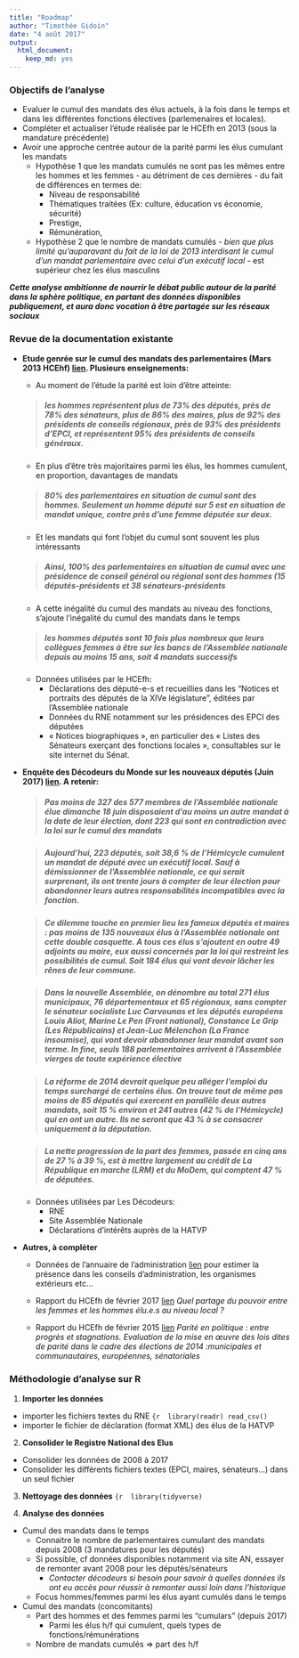 ```yaml
---
title: "Roadmap"
author: "Timothée Gidoin"
date: "4 août 2017"
output: 
  html_document: 
    keep_md: yes
---
```

### Objectifs de l'analyse
- Evaluer le cumul des mandats des élus actuels, à la fois dans le temps et dans les différentes fonctions électives (parlemenaires et locales).
- Compléter et actualiser l'étude réalisée par le HCEfh en 2013 (sous la mandature précédente)
- Avoir une approche centrée autour de la parité parmi les élus cumulant les mandats
    + Hypothèse 1 que les mandats cumulés ne sont pas les mêmes entre les hommes et les femmes - au détriment de ces dernières - du fait de différences en termes de:
        * Niveau de responsabilité
        * Thématiques traitées (Ex: culture, éducation vs économie, sécurité)
        * Prestige, 
        * Rémunération,
    + Hypothèse 2 que le nombre de mandats cumulés - *bien que plus limité qu'auparavant du fait de la loi de 2013 interdisant le cumul d'un mandat parlementaire avec celui d'un exécutif local* - est supérieur chez les élus masculins

***Cette analyse ambitionne de nourrir le débat public autour de la parité dans la sphère politique, en partant des données disponibles publiquement, et aura donc vocation à être partagée sur les réseaux sociaux***

### Revue de la documentation existante
- **Etude genrée sur le cumul des mandats des parlementaires (Mars 2013 HCEhf) [lien](http://haut-conseil-egalite.gouv.fr/IMG/pdf/etude_hce-2013-0329-par001_maquettee.pdf). Plusieurs enseignements:**

    + Au moment de l'étude la parité est loin d’être atteinte:
    
    > ##### *les hommes représentent plus de 73% des députés, près de 78% des sénateurs, plus de 86% des maires, plus de 92% des présidents de conseils régionaux, près de 93% des présidents d’EPCI, et représentent 95% des présidents de conseils généraux.*
    + En plus d'être très majoritaires parmi les élus, les hommes cumulent, en proportion, davantages de mandats

    > ##### *80% des parlementaires en situation de cumul sont des hommes. Seulement un homme député sur 5 est en situation de mandat unique, contre près d’une femme députée sur deux.*
    + Et les mandats qui font l'objet du cumul sont souvent les plus intéressants

    > ##### *Ainsi, 100% des parlementaires en situation de cumul avec une présidence de conseil général ou régional sont des hommes (15 députés-présidents et 38 sénateurs-présidents*
    + A cette inégalité du cumul des mandats au niveau des fonctions, s'ajoute l'inégalité du cumul des mandats dans le temps

    > ##### *les hommes députés sont 10 fois plus nombreux que leurs collègues femmes à être sur les bancs de l’Assemblée nationale depuis au moins 15 ans, soit 4 mandats successifs*
    + Données utilisées par le HCEfh:
        *  Déclarations des député-e-s et recueillies dans les "Notices et portraits des députés de la XIVe législature", éditées par l’Assemblée nationale
        *  Données du RNE notamment sur les présidences des EPCI des députées
        *  « Notices biographiques », en particulier des « Listes des Sénateurs exerçant des fonctions locales », consultables sur le site internet du Sénat.
  
-  **Enquête des Décodeurs du Monde sur les nouveaux députés (Juin 2017) [lien](http://abonnes.lemonde.fr/les-decodeurs/article/2017/06/25/comment-le-monde-a-enquete-sur-les-577-deputes-de-la-nouvelle-assemblee_5150847_4355770.html). A retenir:**

    > ##### *Pas moins de **327 des 577 membres** de l’Assemblée nationale élue dimanche 18 juin disposaient d’au moins un autre mandat à la date de leur élection, dont 223 qui sont en contradiction avec la loi sur le cumul des mandats*
    
    > ##### *Aujourd’hui, 223 députés, soit 38,6 % de l’Hémicycle cumulent un mandat de député avec un exécutif local. Sauf à démissionner de l’Assemblée nationale, ce qui serait surprenant, ils ont trente jours à compter de leur élection pour abandonner leurs autres responsabilités incompatibles avec la fonction.*
    
    > ##### *Ce dilemme touche en premier lieu les fameux députés et maires : pas moins de 135 nouveaux élus à l’Assemblée nationale ont cette double casquette. A tous ces élus s’ajoutent en outre 49 adjoints au maire, eux aussi concernés par la loi qui restreint les possibilités de cumul. Soit 184 élus qui vont devoir lâcher les rênes de leur commune.*

    > ##### *Dans la nouvelle Assemblée, on dénombre au total 271 élus municipaux, 76 départementaux et 65 régionaux, sans compter le sénateur socialiste Luc Carvounas et les députés européens Louis Aliot, Marine Le Pen (Front national), Constance Le Grip (Les Républicains) et Jean-Luc Mélenchon (La France insoumise), qui vont devoir abandonner leur mandat avant son terme.* **In fine, seuls 188 parlementaires arrivent à l’Assemblée vierges de toute expérience élective**
    
    > ##### *La réforme de 2014 devrait quelque peu alléger l’emploi du temps surchargé de certains élus. On trouve tout de même pas moins de 85 députés qui exercent en parallèle deux autres mandats, soit 15 % environ et 241 autres (42 % de l’Hémicycle) qui en ont un autre. Ils ne seront que 43 % à se consacrer uniquement à la députation.* 
    
    > ##### *La nette progression de la part des femmes, passée en cinq ans de 27 % à 39 %, est à mettre largement au crédit de La République en marche (LRM) et du MoDem, qui comptent 47 % de députées.*
    
    
    

    + Données utilisées par Les Décodeurs:
        * RNE
        * Site Assemblée Nationale
        * Déclarations d'intérêts auprès de la HATVP

- **Autres, à compléter**

    + Données de l'annuaire de l'administration [lien](http://www.data.gouv.fr/fr/datasets/service-public-fr-annuaire-de-l-administration-base-de-donnees-locales/) pour estimer la présence dans les conseils d'administration, les organismes extérieurs etc...
    
    + Rapport du HCEfh de février 2017 [lien](http://www.haut-conseil-egalite.gouv.fr/IMG/pdf/hce_parite_au_niveau_local_2017_02_02_compresse-2.pdf) *Quel partage du pouvoir entre les femmes et les hommes élu.e.s au niveau local ?* 
    
    + Rapport du HCEfh de février 2015 [lien](http://www.haut-conseil-egalite.gouv.fr/IMG/pdf/hce_rapport_2015-02-26-par-015vf.pdf) *Parité en politique : entre progrès et stagnations. Evaluation de la mise en œuvre des lois dites de parité dans le cadre des élections de 2014 :municipales et communautaires, européennes, sénatoriales*

### Méthodologie d'analyse sur R

1. **Importer les données**
- importer les fichiers textes du RNE
```{r 
library(readr)
read_csv()
```
- importer le fichier de déclaration (format XML) des élus de la HATVP

2. **Consolider le Registre National des Elus**
- Consolider les données de 2008 à 2017
- Consolider les différents fichiers textes (EPCI, maires, sénateurs...) dans un seul fichier

3. **Nettoyage des données**
```{r 
library(tidyverse)
```

4. **Analyse des données**
- Cumul des mandats dans le temps
    * Connaitre le nombre de parlementaires cumulant des mandats depuis 2008 (3 mandatures pour les députés)
    * Si possible, cf données disponibles notamment via site AN, essayer de remonter avant 2008 pour les députés/sénateurs
        + *Contacter décodeurs si besoin pour savoir à quelles données ils ont eu accès pour réussir à remonter aussi loin dans l'historique*
     * Focus hommes/femmes parmi les élus ayant cumulés dans le temps

- Cumul des mandats (concomitants)
    * Part des hommes et des femmes parmi les "cumulars" (depuis 2017)
        + Parmi les élus h/f qui cumulent, quels types de fonctions/rémunérations
    * Nombre de mandats cumulés => part des h/f
        




